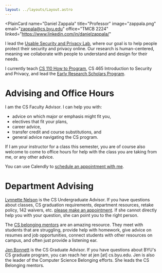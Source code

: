 ```yaml
---
layout: ../layouts/Layout.astro
---
```



<PlainCard
  name="Daniel Zappala"
  title="Professor"
  image="zappala.png"
  email="zappala@cs.byu.edu"
  office="TMCB 2224"
  linked="https://www.linkedin.com/in/danielzappala/"
></PlainCard>

I lead the [Usable Security and Privacy Lab](https://internet.byu.edu), where
our goal is to help people protect their security and privacy online. Our
research is human-centered, meaning we collaborate with people to understand and
design for their needs.

I currently teach [CS 110 How to Program](https://byucs110.org/), CS 465
Introduction to Security and Privacy, and lead the
[Early Research Scholars Program](https://ersp.byu.edu/).

# Advising and Office Hours

I am the CS Faculty Advisor. I can help you with:

- advice on which major or emphasis might fit you,
- electives that fit your plans,
- career advice,
- transfer credit and course substitutions, and
- general advice navigating the CS program.

If I am your instructor for a class this semester, you are of course also
welcome to come to office hours for help with the class you are taking from me,
or any other advice.

You can use Calendly to
[schedule an appointment with me](https://calendly.com/daniel-zappala).

# Department Advising

[Lynnette Nelson](https://cs.byu.edu/department/directory/staff-directory/lynnette-nelson/)
is the CS Undergraduate Advisor. If you have questions about classes, CS
graduation requirements, department resources, retake policy, 142 waivers, etc.
[please make an appointment](https://cs.byu.edu/department/directory/staff-directory/lynnette-nelson/).
If she cannot directly help you with your question, she can point you to the
right person.

The [CS belonging mentors](https://diversity.cs.byu.edu/) are an amazing
resource. They meet with students that are struggling, provide help with
homework, give advice on resumes and job opportunities, connect students with
other resources on campus, and often just provide a listening ear.

[Jen Bonnett](https://cs.byu.edu/department/directory/staff-directory/jennifer-bonnett/)
is the CS Graduate Advisor. If you have questions about BYU's CS graduate
program, you can reach her at jen [at] cs.byu.edu. Jen is also the leader of the
Computer Science Belonging efforts. She leads the CS Belonging mentors.
